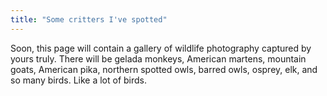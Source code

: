 ```yaml
---
title: "Some critters I've spotted"
---
```


Soon, this page will contain a gallery of wildlife photography captured by yours truly. There will be gelada monkeys, American martens, mountain goats, American pika, northern spotted owls, barred owls, osprey, elk, and so many birds. Like a lot of birds.